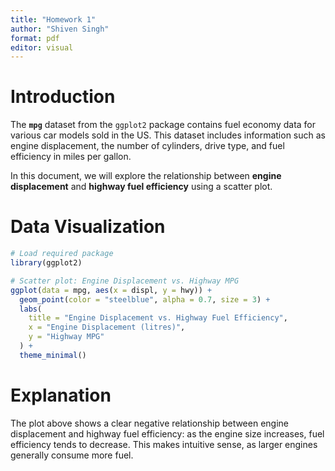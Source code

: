 ---
title: "Homework 1"
author: "Shiven Singh"
format: pdf
editor: visual
---

# Introduction

The **`mpg`** dataset from the `ggplot2` package contains fuel economy data for various car models sold in the US. This dataset includes information such as engine displacement, the number of cylinders, drive type, and fuel efficiency in miles per gallon.

In this document, we will explore the relationship between **engine displacement** and **highway fuel efficiency** using a scatter plot.

# Data Visualization
```{r, echo=FALSE}
# Load required package
library(ggplot2)

# Scatter plot: Engine Displacement vs. Highway MPG
ggplot(data = mpg, aes(x = displ, y = hwy)) +
  geom_point(color = "steelblue", alpha = 0.7, size = 3) +
  labs(
    title = "Engine Displacement vs. Highway Fuel Efficiency",
    x = "Engine Displacement (litres)",
    y = "Highway MPG"
  ) +
  theme_minimal()
```

# Explanation
The plot above shows a clear negative relationship between engine displacement and highway fuel efficiency: as the engine size increases, fuel efficiency tends to decrease. This makes intuitive sense, as larger engines generally consume more fuel.


